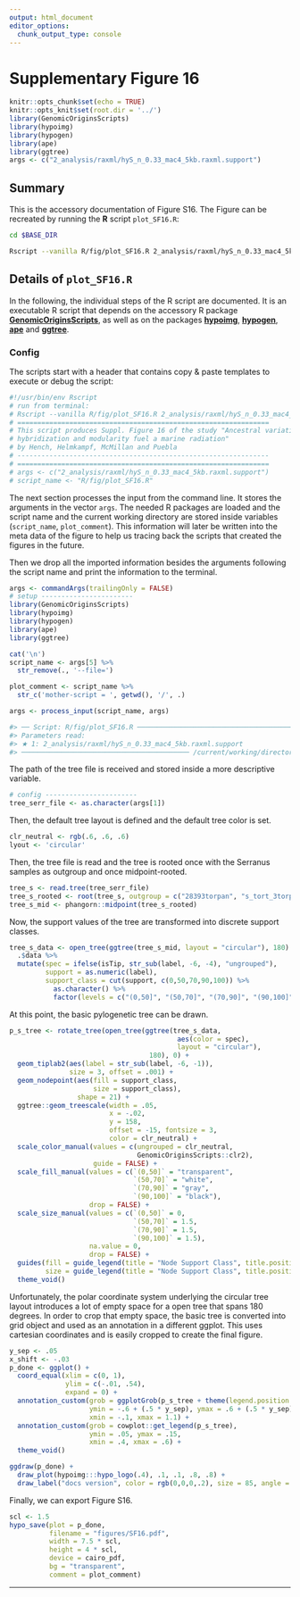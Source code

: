 ```yaml
---
output: html_document
editor_options:
  chunk_output_type: console
---
```

# Supplementary Figure 16

```r
knitr::opts_chunk$set(echo = TRUE)
knitr::opts_knit$set(root.dir = '../')
library(GenomicOriginsScripts)
library(hypoimg)
library(hypogen)
library(ape)
library(ggtree)
args <- c("2_analysis/raxml/hyS_n_0.33_mac4_5kb.raxml.support")
```

## Summary

This is the accessory documentation of Figure S16.
The Figure can be recreated by running the **R** script `plot_SF16.R`:

```sh
cd $BASE_DIR

Rscript --vanilla R/fig/plot_SF16.R 2_analysis/raxml/hyS_n_0.33_mac4_5kb.raxml.support
```

## Details of `plot_SF16.R`

In the following, the individual steps of the R script are documented.
It is an executable R script that depends on the accessory R package [**GenomicOriginsScripts**](https://k-hench.github.io/GenomicOriginsScripts), as well as on the packages [**hypoimg**](https://k-hench.github.io/hypoimg), [**hypogen**](https://k-hench.github.io/hypogen), [**ape**](http://ape-package.ird.fr/) and [**ggtree**](https://github.com/YuLab-SMU/ggtree).

### Config

The scripts start with a header that contains copy & paste templates to execute or debug the script:

```r
#!/usr/bin/env Rscript
# run from terminal:
# Rscript --vanilla R/fig/plot_SF16.R 2_analysis/raxml/hyS_n_0.33_mac4_5kb.raxml.support
# ===============================================================
# This script produces Suppl. Figure 16 of the study "Ancestral variation,
# hybridization and modularity fuel a marine radiation"
# by Hench, Helmkampf, McMillan and Puebla
# ---------------------------------------------------------------
# ===============================================================
# args <- c("2_analysis/raxml/hyS_n_0.33_mac4_5kb.raxml.support")
# script_name <- "R/fig/plot_SF16.R"
```

The next section processes the input from the command line.
It stores the arguments in the vector `args`.
The needed R packages are loaded and the script name and the current working directory are stored inside variables (`script_name`, `plot_comment`).
This information will later be written into the meta data of the figure to help us tracing back the scripts that created the figures in the future.

Then we drop all the imported information besides the arguments following the script name and print the information to the terminal.

```r
args <- commandArgs(trailingOnly = FALSE)
# setup -----------------------
library(GenomicOriginsScripts)
library(hypoimg)
library(hypogen)
library(ape)
library(ggtree)

cat('\n')
script_name <- args[5] %>%
  str_remove(., '--file=')

plot_comment <- script_name %>%
  str_c('mother-script = ', getwd(), '/', .)

args <- process_input(script_name, args)
```

```r
#> ── Script: R/fig/plot_SF16.R ────────────────────────────────────────────
#> Parameters read:
#> ★ 1: 2_analysis/raxml/hyS_n_0.33_mac4_5kb.raxml.support
#> ────────────────────────────────────────── /current/working/directory ───
```

The path of the tree file is received and stored inside a more descriptive variable.

```r
# config -----------------------
tree_serr_file <- as.character(args[1])
```

Then, the default tree layout is defined and the default tree color is set.

```r
clr_neutral <- rgb(.6, .6, .6)
lyout <- 'circular'
```

Then, the tree file is read and the tree is rooted once with the Serranus samples as outgroup and once midpoint-rooted.

```r
tree_s <- read.tree(tree_serr_file)
tree_s_rooted <- root(tree_s, outgroup = c("28393torpan", "s_tort_3torpan", "20478tabhon" ))
tree_s_mid <- phangorn::midpoint(tree_s_rooted)
```

Now, the support values of the tree are transformed into discrete support classes.

```r
tree_s_data <- open_tree(ggtree(tree_s_mid, layout = "circular"), 180) %>% 
  .$data %>% 
  mutate(spec = ifelse(isTip, str_sub(label, -6, -4), "ungrouped"),
         support = as.numeric(label),
         support_class = cut(support, c(0,50,70,90,100)) %>% 
           as.character() %>% 
           factor(levels = c("(0,50]", "(50,70]", "(70,90]", "(90,100]")))
```

At this point, the basic pylogenetic tree can be drawn.

```r
p_s_tree <- rotate_tree(open_tree(ggtree(tree_s_data,
                                          aes(color = spec),
                                          layout = "circular"), 
                                   180), 0) +
  geom_tiplab2(aes(label = str_sub(label, -6, -1)),
               size = 3, offset = .001) +
  geom_nodepoint(aes(fill = support_class,
                     size = support_class),
                 shape = 21) +
  ggtree::geom_treescale(width = .05,
                         x = -.02,
                         y = 158, 
                         offset = -15, fontsize = 3,
                         color = clr_neutral) +
  scale_color_manual(values = c(ungrouped = clr_neutral, 
                                GenomicOriginsScripts::clr2),
                     guide = FALSE) +
  scale_fill_manual(values = c(`(0,50]` = "transparent",
                               `(50,70]` = "white",
                               `(70,90]` = "gray",
                               `(90,100]` = "black"),
                    drop = FALSE) +
  scale_size_manual(values = c(`(0,50]` = 0,
                               `(50,70]` = 1.5,
                               `(70,90]` = 1.5,
                               `(90,100]` = 1.5),
                    na.value = 0,
                    drop = FALSE) +
  guides(fill = guide_legend(title = "Node Support Class", title.position = "top", ncol = 2),
         size = guide_legend(title = "Node Support Class", title.position = "top", ncol = 2)) +
  theme_void()
```

Unfortunately, the polar coordinate system underlying the circular tree layout introduces a lot of empty space for a open tree that spans 180 degrees.
In order to crop that empty space, the basic tree is converted into grid object and used as an annotation in a different ggplot.
This uses cartesian coordinates and is easily cropped to create the final figure.

```r
y_sep <- .05
x_shift <- -.03
p_done <- ggplot() +
  coord_equal(xlim = c(0, 1),
              ylim = c(-.01, .54),
              expand = 0) +
  annotation_custom(grob = ggplotGrob(p_s_tree + theme(legend.position = "none")),
                    ymin = -.6 + (.5 * y_sep), ymax = .6 + (.5 * y_sep),
                    xmin = -.1, xmax = 1.1) +
  annotation_custom(grob = cowplot::get_legend(p_s_tree),
                    ymin = .05, ymax = .15,
                    xmin = .4, xmax = .6) +
  theme_void()
```

```r
ggdraw(p_done) + 
  draw_plot(hypoimg:::hypo_logo(.4), .1, .1, .8, .8) +
  draw_label("docs version", color = rgb(0,0,0,.2), size = 85, angle = 45)
```

Finally, we can export Figure S16.

```r
scl <- 1.5
hypo_save(plot = p_done,
          filename = "figures/SF16.pdf",
          width = 7.5 * scl,
          height = 4 * scl,
          device = cairo_pdf,
          bg = "transparent",
          comment = plot_comment)
```

---
